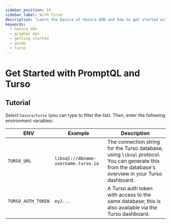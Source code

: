 ```yaml
---
sidebar_position: 19
sidebar_label: With Turso
description: "Learn the basics of Hasura DDN and how to get started with a Turso-hosted database."
keywords:
  - hasura ddn
  - graphql api
  - getting started
  - guide
  - turso
---
```



# Get Started with PromptQL and Turso

<BoilerplateOverview dataSourceName="Turso" time="twenty" />

<Prereqs />

## Tutorial

<BoilerplateInit />

Select `hasura/turso` (you can type to filter the list). Then, enter the following environment variables:

| ENV                | Example                             | Description                                                                                                                                        |
| ------------------ | ----------------------------------- | -------------------------------------------------------------------------------------------------------------------------------------------------- |
| `TURSO_URL`        | `libsql://dbname-username.turso.io` | The connection string for the Turso database, using `libsql` protocol. You can generate this from the database's overview in your Turso dashboard. |
| `TURSO_AUTH_TOKEN` | `eyJ...`                            | A Turso auth token with access to the same database; this is also available via the Turso dashboard.                                               |

<BoilerplateDx />

<BoilerplateSummary dataSourceName="Turso" />
